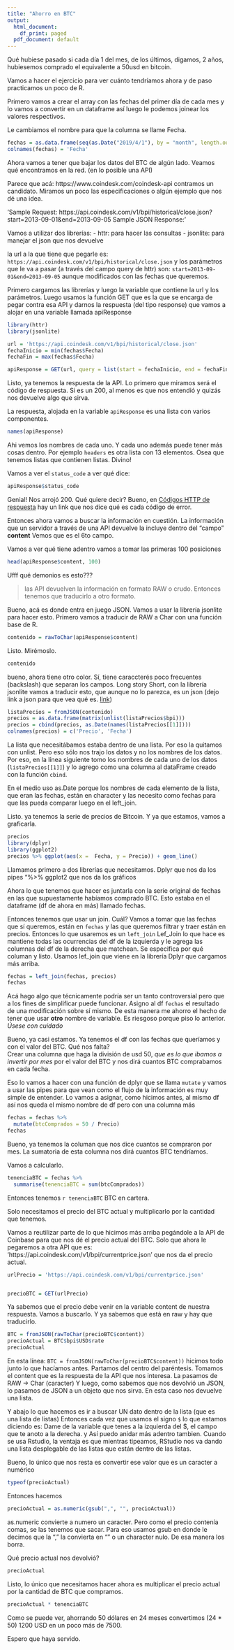 ```yaml
---
title: "Ahorro en BTC"
output:
  html_document:
    df_print: paged
  pdf_document: default
---
```


Qué hubiese pasado si cada día 1 del mes, de los últimos, digamos, 2 años, hubiesemos comprado el equivalente a 50usd en bitcoin.

Vamos a hacer el ejercicio para ver cuánto tendríamos ahora y de paso practicamos un poco de R.

Primero vamos a crear el array con las fechas del primer día de cada mes y lo vamos a convertir en un dataframe así luego le podemos joinear los valores respectivos.

Le cambiamos el nombre para que la columna se llame Fecha.
```r
fechas = as.data.frame(seq(as.Date("2019/4/1"), by = "month", length.out = 24))
colnames(fechas) = 'Fecha'
```
Ahora vamos a tener que bajar los datos del BTC de algún lado.
Veamos qué encontramos en la red. (en lo posible una API)

Parece que acá: https://www.coindesk.com/coindesk-api contramos un candidato.
Miramos un poco las especificaciones o algún ejemplo que nos dé una idea.

'Sample Request: https://api.coindesk.com/v1/bpi/historical/close.json?start=2013-09-01&end=2013-09-05 Sample JSON Response:'

Vamos a utilizar dos librerías:
- httr: para hacer las consultas
- jsonlite: para manejar el json que nos devuelve

la url a la que tiene que pegarle es: `https://api.coindesk.com/v1/bpi/historical/close.json`
y los parámetros que le va a pasar (a través del campo query de httr) son: `start=2013-09-01&end=2013-09-05` aunque modificados con las fechas que queremos.

Primero cargamos las librerías y luego la variable que contiene la url y los parámetros.
Luego usamos la función GET que es la que se encarga de pegar contra esa API y darnos la respuesta (del tipo response) que vamos a alojar en una variable llamada apiResponse

```r
library(httr)
library(jsonlite)

url = 'https://api.coindesk.com/v1/bpi/historical/close.json'
fechaInicio = min(fechas$Fecha)
fechaFin = max(fechas$Fecha)

apiResponse = GET(url, query = list(start = fechaInicio, end = fechaFin))
```

Listo, ya tenemos la respuesta de la API.
Lo primero que miramos será el código de respuesta. Si es un 200, al menos es que nos entendió y quizás nos devuelve algo que sirva.

La respuesta, alojada en la variable `apiResponse` es una lista con varios componentes.

```r
names(apiResponse)
```
Ahi vemos los nombres de cada uno. Y cada uno además puede tener más cosas dentro. Por ejemplo `headers` es otra lista con 13 elementos. 
Osea que tenemos listas que contienen listas. Divino!

Vamos a ver el `status_code` a ver qué dice:

```r
apiResponse$status_code
```
Genial! Nos arrojó 200. Qué quiere decir?
Bueno, en [Códigos HTTP de respuesta](https://restfulapi.net/http-status-codes/) hay un link que nos dice qué es cada código de error.

Entonces ahora vamos a buscar la información en cuestión.
La información que un servidor a través de una API devuelve la incluye dentro del "campo" **content**
Vemos que es el 6to campo.

Vamos a ver qué tiene adentro
vamos a tomar las primeras 100 posiciones

```r
head(apiResponse$content, 100)
```
Ufff qué demonios es esto???

> las API devuelven la información en formato RAW o crudo. Entonces tenemos que traducirlo a otro formato.

Bueno, acá es donde entra en juego JSON. Vamos a usar la librería jsonlite para hacer esto.
Primero vamos a traducir de RAW a Char con una función base de R.

```r
contenido = rawToChar(apiResponse$content)
```

Listo. Mirémoslo. 

```r
contenido
```
bueno, ahora tiene otro color.
Sí, tiene caraccterés poco frecuentes (backslash) que separan los campos. Long story Short, con la librería jsonlite vamos a traducir esto, que aunque no lo parezca, es un json (dejo link a json para que vea qué es. [link](https://www.json.org/json-en.html))

```r
listaPrecios = fromJSON(contenido)
precios = as.data.frame(matrix(unlist(listaPrecios$bpi)))
precios = cbind(precios, as.Date(names(listaPrecios[[1]])))
colnames(precios) = c('Precio', 'Fecha')


```

La lista que necesitábamos estaba dentro de una lista. Por eso la quitamos con unlist. Pero eso sólo nos trajo los datos y no los nombres de los datos. Por eso, en la línea siguiente tomo los nombres de cada uno de los datos (`listaPrecios[[1]]`) y lo agrego como una columna al dataFrame creado con la función `cbind`.

En el medio uso as.Date porque los nombres de cada elemento de la lista, que eran las fechas, están en character y las necesito como fechas para que las pueda comparar luego en el left_join.

Listo. ya tenemos la serie de precios de Bitcoin. Y ya que estamos, vamos a graficarla.

```r
precios
library(dplyr)
library(ggplot2)
precios %>% ggplot(aes(x =  Fecha, y = Precio)) + geom_line()
```
Llamamos primero a dos librerías que necesitamos.
Dplyr que nos da los pipes "%>%
ggplot2 que nos da los gráficos

Ahora lo que tenemos que hacer es juntarla con la serie original de fechas en las que supuestamente habíamos comprado BTC.
Esto estaba en el dataframe (df de ahora en más) llamado fechas.

Entonces tenemos que usar un join. Cuál? Vamos a tomar que las fechas que sí queremos, están en `fechas` y las que queremos filtrar y traer están en precios. Entonces lo que usaremos es un `left_join`
Lef_Join lo que hace es mantiene todas las ocurrencias del df de la izquierda y le agrega las columnas del df de la derecha que matchean.
Se especifica por qué columan y listo.
Usamos lef_join que viene en la librería Dplyr que cargamos más arriba.

```r

fechas = left_join(fechas, precios) 
fechas
```
Acá hago algo que técnicamente podría ser un tanto controversial pero que a los fines de simplificar puede funcionar.
Asigno al df `fechas` el resultado de una modificación sobre sí mismo. De esta manera me ahorro el hecho de tener que usar **otro** nombre de variable. Es riesgoso porque piso lo anterior. *Úsese con cuidado*

Bueno, ya casi estamos.
Ya tenemos el df con las fechas que queríamos y con el valor del BTC.
Qué nos falta?  
Crear una columna que haga la división de usd 50, *que es lo que ibamos a invertir por mes* por el valor del BTC y nos dirá cuantos BTC comprabamos en cada fecha.

Eso lo vamos a hacer con una función de dplyr que se llama `mutate` y vamos a usar las pipes para que vean como el flujo de la información es muy simple de entender.
Lo vamos a asignar, como hicimos antes, al mismo df así nos queda el mismo nombre de df pero con una columna más

```r
fechas = fechas %>% 
  mutate(btcComprados = 50 / Precio)
fechas
```
Bueno, ya tenemos la columan que nos dice cuantos se compraron por mes.
La sumatoria de esta columna nos dirá cuantos BTC tendríamos.

Vamos a calcularlo.

```r

tenenciaBTC = fechas %>% 
  summarise(tenenciaBTC = sum(btcComprados))
```

Entonces tenemos `r tenenciaBTC` BTC en cartera.

Solo necesitamos el precio del BTC actual y multiplicarlo por la cantidad que tenemos.

Vamos a reutilizar parte de lo que hicimos más arriba pegándole a la API de Coinbase para que nos dé el precio actual del BTC.
Solo que ahora le pegaremos a otra API que es: 'https://api.coindesk.com/v1/bpi/currentprice.json' que nos da el precio actual.

```r
urlPrecio = 'https://api.coindesk.com/v1/bpi/currentprice.json'


precioBTC = GET(urlPrecio)
```

Ya sabemos que el precio debe venir en la variable content de nuestra respuesta.
Vamos a buscarlo. Y ya sabemos que está en raw y hay que traducirlo.

```r
BTC = fromJSON(rawToChar(precioBTC$content))
precioActual = BTC$bpi$USD$rate
precioActual
```

En esta línea: `BTC = fromJSON(rawToChar(precioBTC$content))` hicimos todo junto lo que hacíamos antes.
Partamos del centro del paréntesis. 
Tomamos el content que es la respuesta de la API que nos interesa.
La pasamos de RAW -> Char (caracter)
Y luego, como sabemos que nos devolvió un JSON, lo pasamos de JSON a un objeto que nos sirva. En esta caso nos devuelve una lista.

Y abajo lo que hacemos es ir a buscar UN dato dentro de la lista (que es una lista de listas)
Entonces cada vez que usamos el signo `$` lo que estamos diciendo es: Dame de la variable que tenes a la izquierda del $, el campo que te anoto a la derecha. y Así puedo anidar más adentro tambien.
Cuando se usa Rstudio, la ventaja es que mientras tipeamos, RStudio nos va dando una lista desplegable de las listas que están dentro de las listas.

Bueno, lo único que nos resta es convertir ese valor que es un caracter a numérico

```r
typeof(precioActual)
```
Entonces hacemos

```r
precioActual = as.numeric(gsub(",", "", precioActual))
```

as.numeric convierte a numero un caracter. Pero como el precio contenía comas, se las tenemos que sacar. Para eso usamos gsub en donde le decimos que la "," la convierta en "" o un character nulo. De esa manera los borra.

Qué precio actual nos devolvió?

```r
precioActual
```
Listo, lo único que necesitamos hacer ahora es multiplicar el precio actual por la cantidad de BTC que compramos.

```r
precioActual * tenenciaBTC
```

Como se puede ver, ahorrando 50 dólares en 24 meses convertimos (24 * 50) 1200 USD en un poco más de 7500.

Espero que haya servido.
